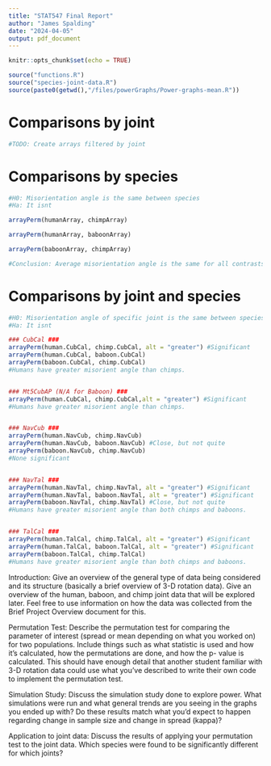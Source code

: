 ```yaml
---
title: "STAT547 Final Report"
author: "James Spalding"
date: "2024-04-05"
output: pdf_document
---
```


```r
knitr::opts_chunk$set(echo = TRUE)

source("functions.R")
source("species-joint-data.R")
source(paste0(getwd(),"/files/powerGraphs/Power-graphs-mean.R"))
```

# Comparisons by joint

```r
#TODO: Create arrays filtered by joint
```

# Comparisons by species

```r
#H0: Misorientation angle is the same between species
#Ha: It isnt

arrayPerm(humanArray, chimpArray)

arrayPerm(humanArray, baboonArray)

arrayPerm(baboonArray, chimpArray)

#Conclusion: Average misorientation angle is the same for all contrasts between species.
```

# Comparisons by joint and species

```r
#H0: Misorientation angle of specific joint is the same between species
#Ha: It isnt

### CubCal ###
arrayPerm(human.CubCal, chimp.CubCal, alt = "greater") #Significant
arrayPerm(human.CubCal, baboon.CubCal)
arrayPerm(baboon.CubCal, chimp.CubCal)
#Humans have greater misorient angle than chimps.


### Mt5CubAP (N/A for Baboon) ###
arrayPerm(human.CubCal, chimp.CubCal,alt = "greater") #Significant
#Humans have greater misorient angle than chimps.


### NavCub ###
arrayPerm(human.NavCub, chimp.NavCub)
arrayPerm(human.NavCub, baboon.NavCub) #Close, but not quite
arrayPerm(baboon.NavCub, chimp.NavCub)
#None significant


### NavTal ###
arrayPerm(human.NavTal, chimp.NavTal, alt = "greater") #Significant
arrayPerm(human.NavTal, baboon.NavTal, alt = "greater") #Significant
arrayPerm(baboon.NavTal, chimp.NavTal) #Close, but not quite
#Humans have greater misorient angle than both chimps and baboons.


### TalCal ###
arrayPerm(human.TalCal, chimp.TalCal, alt = "greater") #Significant
arrayPerm(human.TalCal, baboon.TalCal, alt = "greater") #Significant
arrayPerm(baboon.TalCal, chimp.TalCal)
#Humans have greater misorient angle than both chimps and baboons.
```





Introduction: Give an overview of the general type of data being considered and its structure
(basically a brief overview of 3-D rotation data). Give an overview of the human, baboon, and
chimp joint data that will be explored later. Feel free to use information on how the data was
collected from the Brief Project Overview document for this.



Permutation Test: Describe the permutation test for comparing the parameter of interest
(spread or mean depending on what you worked on) for two populations. Include things such as
what statistic is used and how it’s calculated, how the permutations are done, and how the p-
value is calculated. This should have enough detail that another student familiar with 3-D
rotation data could use what you’ve described to write their own code to implement the
permutation test.



Simulation Study: Discuss the simulation study done to explore power. What simulations were
run and what general trends are you seeing in the graphs you ended up with? Do these results
match what you’d expect to happen regarding change in sample size and change in spread
(kappa)?



Application to joint data: Discuss the results of applying your permutation test to the joint data.
Which species were found to be significantly different for which joints?

